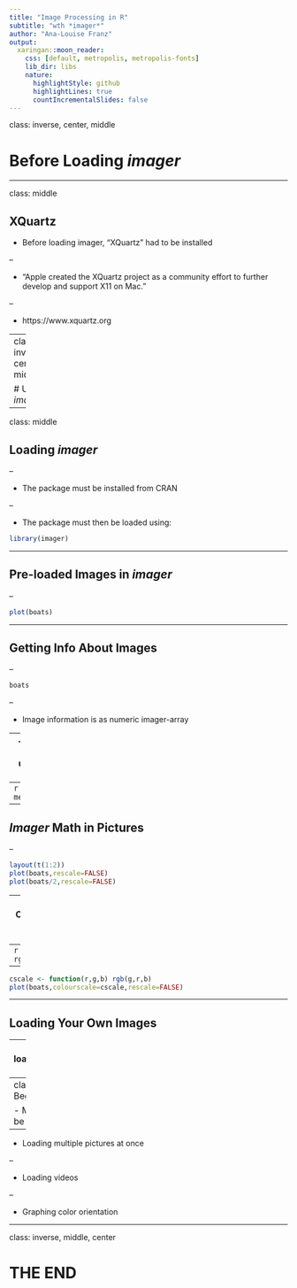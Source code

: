 ```yaml
---
title: "Image Processing in R"
subtitle: "wth *imager*"
author: "Ana-Louise Franz"
output:
  xaringan::moon_reader:
    css: [default, metropolis, metropolis-fonts]
    lib_dir: libs
    nature:
      highlightStyle: github
      highlightLines: true
      countIncrementalSlides: false
---
```

class: inverse, center, middle

# Before Loading *imager*

---

class: middle

## XQuartz

- Before loading imager, "XQuartz" had to be installed

--

- "Apple created the XQuartz project as a community effort to further develop and support X11 on Mac."

--

- https://www.xquartz.org

---
class: inverse, center, middle

# Using *imager*

---

class: middle

## Loading *imager*

--

- The package must be installed from CRAN 

--

- The package must then be loaded using:


```r

library(imager)

```

---

## Pre-loaded Images in *imager*

--

```r

plot(boats)
```

---

## Getting Info About Images

--

```r
boats
```

--

- Image information is as numeric imager-array

--
- You can do math using the image

--
```r
mean(boats)
```

---
## *Imager* Math in Pictures

--

```r

layout(t(1:2))
plot(boats,rescale=FALSE)
plot(boats/2,rescale=FALSE)
```

---
## Changing Picture Colors
--
```r
rgb(0,1,0)
```
--
```r

cscale <- function(r,g,b) rgb(g,r,b)
plot(boats,colourscale=cscale,rescale=FALSE)
```

---

## Loading Your Own Images

--
```r

horses <- load.image("horses.jpg")
plot(horses)

layout(t(1:2))
plot(horses,rescale=FALSE)
plot(horses/2,rescale=FALSE)

```

---
class: middle 
## Just The Beginning

- Many more things can be done in *imager*

--

- Loading multiple pictures at once 

--

- Loading videos 

--

- Graphing color orientation

---
class: inverse, middle, center

# THE END

